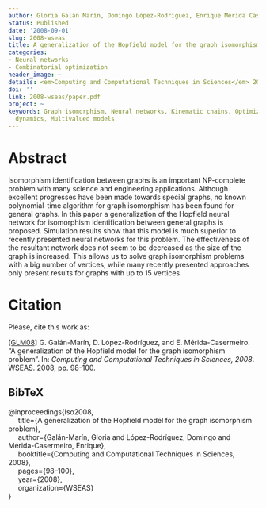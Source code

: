 ```yaml
---
author: Gloria Galán Marín, Domingo López-Rodríguez, Enrique Mérida Casermeiro
Status: Published
date: '2008-09-01'
slug: 2008-wseas
title: A generalization of the Hopfield model for the graph isomorphism problem
categories:
- Neural networks
- Combinatorial optimization
header_image: ~
details: <em>Computing and Computational Techniques in Sciences</em> 2008
doi: ''
link: 2008-wseas/paper.pdf
project: ~
keywords: Graph isomorphism, Neural networks, Kinematic chains, Optimization, Computational
  dynamics, Multivalued models
---
```




# Abstract


Isomorphism identification between graphs is an important NP-complete problem with many science and engineering applications. Although excellent progresses have been made towards special graphs, no known polynomial-time algorithm for graph isomorphism has been found for general graphs. In this paper a generalization of the Hopfield neural network for isomorphism identification between general graphs is proposed. Simulation results show that this model is much superior to recently presented neural networks for this problem. The effectiveness of the resultant network does not seem to be decreased as the size of the graph is increased. This allows us to solve graph isomorphism problems with a big number of vertices, while many recently presented approaches only present results for graphs with up to 15 vertices.







# Citation
Please, cite this work as:


<a name=bib-Iso2008></a>[[GLM08]](#cite-Iso2008) G. Galán-Marín, D. López-Rodríguez, and E. Mérida-Casermeiro. “A generalization of the Hopfield model for the graph isomorphism problem”. In: _Computing and Computational Techniques in Sciences, 2008_. WSEAS. 2008, pp. 98-100.

::: {.callout-note appearance="minimal" collapse=true}

## BibTeX

@inproceedings{Iso2008,<br>&nbsp;&nbsp;&nbsp;&nbsp;  title={A generalization of the Hopfield model for the graph isomorphism problem},<br>&nbsp;&nbsp;&nbsp;&nbsp;  author={Galán-Marín, Gloria and López-Rodríguez, Domingo and Mérida-Casermeiro, Enrique},<br>&nbsp;&nbsp;&nbsp;&nbsp;  booktitle={Computing and Computational Techniques in Sciences, 2008},<br>&nbsp;&nbsp;&nbsp;&nbsp;  pages={98--100},<br>&nbsp;&nbsp;&nbsp;&nbsp;  year={2008},<br>&nbsp;&nbsp;&nbsp;&nbsp;  organization={WSEAS}<br>}

:::


